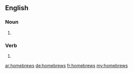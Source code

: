 ==English==

===Noun===
{{head|en|plural}}

# {{plural of|homebrew|lang=en}}

===Verb===
{{head|en|verb form}}

# {{en-third-person singular of|homebrew}}

[[ar:homebrews]]
[[de:homebrews]]
[[fr:homebrews]]
[[my:homebrews]]